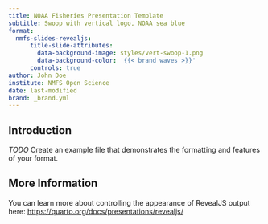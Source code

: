 ```yaml
---
title: NOAA Fisheries Presentation Template
subtitle: Swoop with vertical logo, NOAA sea blue
format:
  nmfs-slides-revealjs: 
      title-slide-attributes:
        data-background-image: styles/vert-swoop-1.png
        data-background-color: '{{< brand waves >}}'
      controls: true
author: John Doe 
institute: NMFS Open Science
date: last-modified
brand: _brand.yml
---
```


## Introduction

*TODO* Create an example file that demonstrates the formatting and features of your format.

## More Information

You can learn more about controlling the appearance of RevealJS output here: <https://quarto.org/docs/presentations/revealjs/>